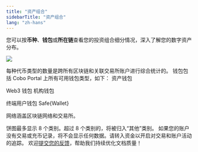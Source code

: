```yaml
---
title: "资产组合"
sidebarTitle: "资产组合"
lang: "zh-hans"
---
```


您可以按**币种**、**钱包**或**所在链**查看您的投资组合细分情况，深入了解您的数字资产分布。

<img src="/cn/images/dashboard/portfolio.svg" className="screenshot_modal"/> <br />


<AccordionGroup>
  <Accordion title="按币种统计分类">
每种代币类型的数量是跨所有区块链和关联交易所账户进行综合统计的。
  </Accordion>

  <Accordion title="按钱包类型统计分类">
钱包包括 Cobo Portal 上所有可用钱包类型，如下：
    <CardGroup cols={2}>
  <Card title="全托管钱包" icon="square-1">
资产钱包

Web3 钱包
  </Card>
  <Card title="MPC 钱包" icon="square-2">
机构钱包

终端用户钱包
  </Card>
  <Card title="智能合约钱包" icon="square-3">
    Safe\{Wallet\}
  </Card>
  <Card title="交易所钱包" icon="square-4">
  </Card>
</CardGroup>
  </Accordion>

  <Accordion title="按所在链分类">
    网络涵盖区块链网络和交易所。
  </Accordion>
</AccordionGroup>

<Note>饼图最多显示 8 个类别。超过 8 个类别的，将被归入“其他”类别。</Note>
<Note>如果您的账户没有交易或充币记录，将不会显示任何数据。请转入资金以开启对交易和账户活动的追踪。</Note>
<Tip>欢迎[提交您的反馈](https://forms.zohopublic.com/cobo/form/DocumentFeedbackForm/formperma/QvLOhxJv1_JMsJ-1dleZ8Itb_7rzN-LtgvsDdxosoVI?referrername=manuals)，帮助我们持续优化文档质量！</Tip>